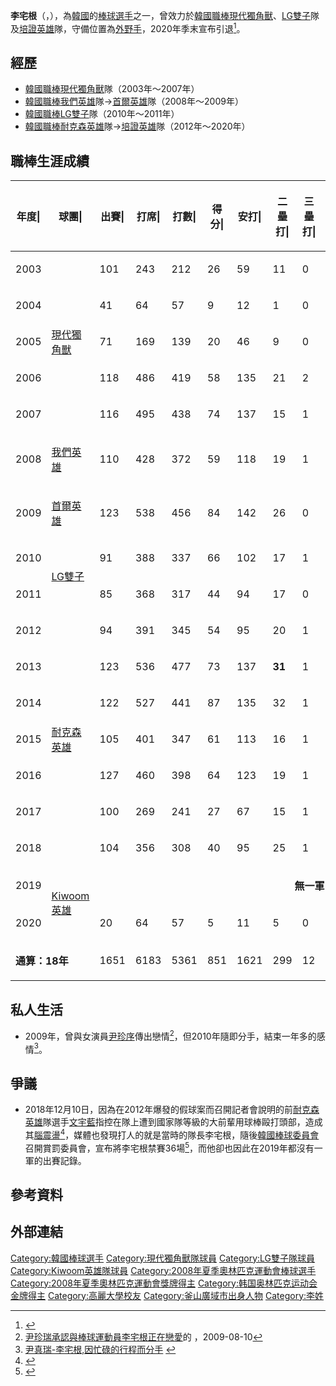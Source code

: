 {{Infobox KBO player|
|name=李宅根|
|image=
|width=300|
|position=外野手|
|team=|
|number=|
|bats=右|
|throws=右|
|birthdate={{birth_date_and_age|1980|7|10|mf=y}}|
|birthplace={{KOR}}[[釜山廣域市|釜山廣域市]]|
|debutdate=4月2日
|debutyear=2003年
|debutteam=現代獨角獸
|statyear=2020年球季
|stat1label=打擊率
|stat1value=0.302
|stat2label=全壘打
|stat2value=136
|stat3label=打點
|stat3value=773
|stat4label=盜壘
|stat4value=175
|teams=<nowiki></nowiki> 
* [[現代獨角獸|現代獨角獸]]（2003年～2007年）
* [[我們英雄|我們英雄]] → [[首爾英雄|首爾英雄]]（2008年～2009年）
* [[LG雙子|LG雙子]]（2010年～2011年）
* [[耐克森英雄|耐克森英雄]] → [[培證英雄|培證英雄]]（2012年～2020年）
|highlights= <nowiki></nowiki>
*[[韓國職棒|韓國職棒]][[外野手|外野手]]金手套：2006、2009
}} 
{{MedalTableTop}}
{{MedalSport |男子棒球}}
{{MedalCompetition | [[夏季奧林匹克運動會棒球比賽|夏季奧運]]}}
{{MedalGold|[[2008年夏季奧林匹克運動會棒球比賽|2008年奧運]]|團隊}}
{{MedalCompetition | [[世界棒球經典賽|世界棒球經典賽]]}}
{{MedalSilver| [[2009年世界棒球經典賽|2009年世界棒球經典賽]] | 團隊 }}
{{MedalBottom}}

'''李宅根'''（{{lang-ko|이택근}}，{{bd|1980年|7月10日|catIdx=Lee Taek-keun}}），為[[韓國|韓國]]的[[棒球|棒球]][[選手|選手]]之一，曾效力於[[韓國職棒|韓國職棒]][[現代獨角獸|現代獨角獸]]、[[LG雙子|LG雙子]]隊及[[培證英雄|培證英雄]]隊，守備位置為[[外野手|外野手]]，2020年季末宣布引退<ref>{{Cite news|url=https://www.sportsv.net/articles/78708|title=永遠的好同學，李宅根正式告別球員生涯！|work=[[運動視界|運動視界]]|date=2020-10-30|accessdate=2021-06-16|archive-date=2021-06-30|archive-url=https://web.archive.org/web/20210630004126/https://www.sportsv.net/articles/78708|dead-url=no}}</ref>。

==經歷==
*[[韓國職棒|韓國職棒]][[現代獨角獸|現代獨角獸]]隊（2003年～2007年）
*[[韓國職棒|韓國職棒]][[我們英雄|我們英雄]]隊→[[首爾英雄|首爾英雄]]隊（2008年～2009年）
*[[韓國職棒|韓國職棒]][[LG雙子|LG雙子]]隊（2010年～2011年）
*[[韓國職棒|韓國職棒]][[耐克森英雄|耐克森英雄]]隊→[[培證英雄|培證英雄]]隊（2012年～2020年）

==職棒生涯成績==
{| class="wikitable"
|- align="middle"
!年度|!!球團|!!出賽|!!打席|!!打數|!!得分|!!安打|!!二壘打|!!三壘打|!!全壘打|!!打點|!!盜壘|!!四壞|!!三振|!!打擊率|!!上壘率|!!長打率
|- align=middle
|2003
| rowspan="5" |[[現代獨角獸|現代獨角獸]]
|101||243||212||26||59||11||0||4||17||2||11||35||.278||.350||.387
|- align=middle
|2004
|41||64||57||9||12||1||0||2||8||0||5||11||.211||.297||.333
|- align=middle
|2005
|71||169||139||20||46||9||0||2||14||2||19||22||.331||.440||.439
|- align=middle
|2006
|118||486||419||58||135||21||2||9||66||8||45||51||.322||.396||.446
|- align=middle
|2007
|116||495||438||74||137||15||1||11||56||6||39||41||.313||.382||.427
|- align=middle
|2008
| rowspan="1" |[[我們英雄|我們英雄]]
|110||428||372||59||118||19||1||12||58||18||48||44||.317||.398||.470
|- align=middle
|2009
| rowspan="1" |[[首爾英雄|首爾英雄]]
|123||538||456||84||142||26||0||15||66||43||64||59||.311||.408||.467
|- align=middle
|2010
| rowspan="2" |[[LG雙子|LG雙子]]
|91||388||337||66||102||17||1||14||50||14||38||55||.303||.377||.484
|- align=middle
|2011
|85||368||317||44||94||17||0||4||29||10||40||45||.297||.377||.388
|- align=middle
|2012
| rowspan="7" |[[耐克森英雄|耐克森英雄]]
|94||391||345||54||95||20||1||8||55||13||31||30||.275||.335||.409
|- align=middle
|2013
|123||536||477||73||137||'''31'''||1||9||66||29||39||58||.287||.345||.413
|- align=middle
|2014
|122||527||441||87||135||32||1||21||91||11||51||43||.306||.386||.526
|- align=middle
|2015
|105||401||347||61||113||16||1||10||44||11||44||53||.326||.402||.464
|- align=middle
|2016
|127||460||398||64||123||19||1||8||65||7||53||56||.309||.389||.422
|- align=middle
|2017
|100||269||241||27||67||15||1||3||29||0||25||58||.278||.347||.386
|- align=middle
|2018
|104||356||308||40||95||25||1||4||52||1||32||44||.308||.390||.435
|- align=middle
|2019
| rowspan="2" |[[Kiwoom英雄|Kiwoom英雄]]
|rowspan="1" colspan="15" style="text-align: center;"|'''無一軍出賽記錄'''
|- align=middle
|2020
|20||64||57||5||11||5||0||0||7||0||7||21||.193||.281||.281
|- align=middle
! colspan="2" |'''通算：18年'''
|1651||6183||5361||851||1621||299||12||136||773||175||591||726||.302||.379||.439
|}

==私人生活==
*2009年，曾與女演員[[尹珍序|尹珍序]]傳出戀情<ref>[http://china.joins.com/big5/article.do?method=detail&art_id=27753 尹珍瑞承認與棒球運動員李宅根正在戀愛]的 {{Wayback|url=http://china.joins.com/big5/article.do?method=detail&art_id=27753 |date=20140429184141 }}，2009-08-10</ref>，但2010年隨即分手，結束一年多的感情<ref>[http://www.innolife.com/list.php?ac_id=230&ai_id=25701 尹真瑞-李宅根,因忙碌的行程而分手] {{webarchive|url=https://web.archive.org/web/20140429211016/http://www.innolife.com/list.php?ac_id=230&ai_id=25701 |date=2014-04-29 }}</ref>。

==爭議==
*2018年12月10日，因為在2012年爆發的假球案而召開記者會說明的前[[耐克森英雄|耐克森英雄]]隊選手[[文宇藍|文宇藍]]指控在隊上遭到國家隊等級的大前輩用球棒毆打頭部，造成其[[腦震盪|腦震盪]]<ref>{{Cite news|url=https://www.setn.com/News.aspx?NewsID=469198|title=韓職假球案外案　國家隊老將用球棒猛K學弟|work=[[三立新聞|三立新聞]]|date=2018-12-11}}</ref>，媒體也發現打人的就是當時的隊長李宅根，隨後[[韓國棒球委員會|韓國棒球委員會]]召開賞罰委員會，宣布將李宅根禁賽36場<ref>{{Cite news|url=https://sports.ltn.com.tw/news/breakingnews/2648181|title=韓職》老將李宅根拿球棒毆打後輩 遭禁賽36場|work=[[自由時報|自由時報]]|date=2018-12-20|accessdate=2020-01-23|archive-date=2018-12-21|archive-url=https://web.archive.org/web/20181221133630/http://sports.ltn.com.tw/news/breakingnews/2648181|dead-url=no}}</ref>，而他卻也因此在2019年都沒有一軍的出賽記錄。

==參考資料==
{{Reflist}}

==外部連結==
{{台灣棒球維基館}}
{{2008年夏季奧林匹克運動會韓國成棒代表隊}}
{{2009年世界棒球經典賽韓國隊球員}}
{{DEFAULTSORT:Lee Taek-keun}}
[[Category:韓國棒球選手|Category:韓國棒球選手]]
[[Category:現代獨角獸隊球員|Category:現代獨角獸隊球員]]
[[Category:LG雙子隊球員|Category:LG雙子隊球員]]
[[Category:Kiwoom英雄隊球員|Category:Kiwoom英雄隊球員]]
[[Category:2008年夏季奧林匹克運動會棒球選手|Category:2008年夏季奧林匹克運動會棒球選手]]
[[Category:2008年夏季奧林匹克運動會獎牌得主|Category:2008年夏季奧林匹克運動會獎牌得主]]
[[Category:韩国奥林匹克运动会金牌得主|Category:韩国奥林匹克运动会金牌得主]]
[[Category:高麗大學校友|Category:高麗大學校友]]
[[Category:釜山廣域市出身人物|Category:釜山廣域市出身人物]]
[[Category:李姓|Category:李姓]]